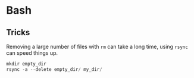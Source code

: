 # Bash {#bash}

## Tricks 
Removing a large number of files with `rm` can take a long time, using `rsync` can speed things up.
```python
mkdir empty_dir
rsync -a --delete empty_dir/ my_dir/
```
